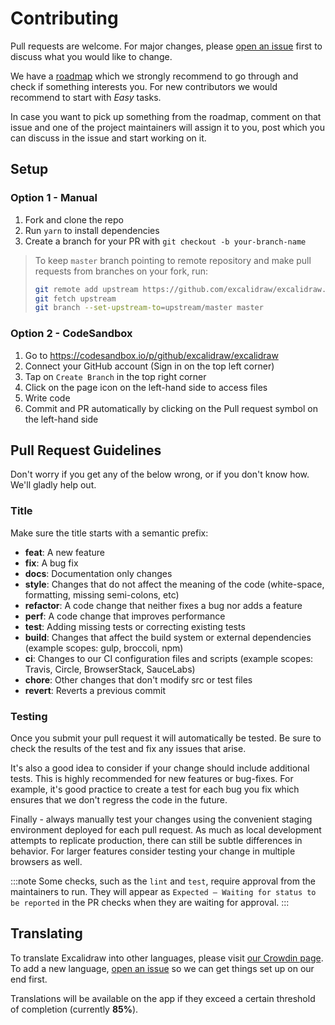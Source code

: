 # Contributing

Pull requests are welcome. For major changes, please [open an issue](https://github.com/excalidraw/excalidraw/issues/new) first to discuss what you would like to change.

We have a [roadmap](https://github.com/orgs/excalidraw/projects/3) which we strongly recommend to go through and check if something interests you.
For new contributors we would recommend to start with *Easy* tasks.

In case you want to pick up something from the roadmap, comment on that issue and one of the project maintainers will assign it to you, post which you can discuss in the issue and start working on it.

## Setup

### Option 1 - Manual

1. Fork and clone the repo
1. Run `yarn` to install dependencies
1. Create a branch for your PR with `git checkout -b your-branch-name`

> To keep `master` branch pointing to remote repository and make pull requests from branches on your fork, run:
>
> ```bash
> git remote add upstream https://github.com/excalidraw/excalidraw.git
> git fetch upstream
> git branch --set-upstream-to=upstream/master master
> ```

### Option 2 - CodeSandbox

1. Go to https://codesandbox.io/p/github/excalidraw/excalidraw
1. Connect your GitHub account (Sign in on the top left corner)
1. Tap on `Create Branch` in the top right corner
1. Click on the page icon on the left-hand side to access files
1. Write code
1. Commit and PR automatically by clicking on the Pull request symbol on the left-hand side

## Pull Request Guidelines

Don't worry if you get any of the below wrong, or if you don't know how. We'll gladly help out.

### Title

Make sure the title starts with a semantic prefix:

- **feat**: A new feature
- **fix**: A bug fix
- **docs**: Documentation only changes
- **style**: Changes that do not affect the meaning of the code (white-space, formatting, missing semi-colons, etc)
- **refactor**: A code change that neither fixes a bug nor adds a feature
- **perf**: A code change that improves performance
- **test**: Adding missing tests or correcting existing tests
- **build**: Changes that affect the build system or external dependencies (example scopes: gulp, broccoli, npm)
- **ci**: Changes to our CI configuration files and scripts (example scopes: Travis, Circle, BrowserStack, SauceLabs)
- **chore**: Other changes that don't modify src or test files
- **revert**: Reverts a previous commit

### Testing

Once you submit your pull request it will automatically be tested. Be sure to check the results of the test and fix any issues that arise.

It's also a good idea to consider if your change should include additional tests. This is highly recommended for new features or bug-fixes. For example, it's good practice to create a test for each bug you fix which ensures that we don't regress the code in the future.

Finally - always manually test your changes using the convenient staging environment deployed for each pull request. As much as local development attempts to replicate production, there can still be subtle differences in behavior. For larger features consider testing your change in multiple browsers as well.

:::note
Some checks, such as the `lint` and `test`, require approval from the maintainers to run. 
They will appear as `Expected — Waiting for status to be reported` in the PR checks when they are waiting for approval.
:::

## Translating

To translate Excalidraw into other languages, please visit [our Crowdin page](https://crowdin.com/project/excalidraw). To add a new language, [open an issue](https://github.com/excalidraw/excalidraw/issues/new) so we can get things set up on our end first.

Translations will be available on the app if they exceed a certain threshold of completion (currently **85%**).
